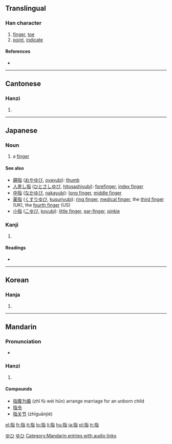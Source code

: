 ==Translingual==

===Han character===
{{Han char|rn=64|rad=手|as=06|sn=9|four=5106<sub>1</sub>|canj=手心日 (QPA)}}

# [[finger]], [[toe]]
# [[point]], [[indicate]]

====References====
* {{Han ref|kx=0429.200|dkj=12034|dj=0778.150|hdz=31873.050|uh=6307|ud=25351|bh=ABFC|bd=44028}}

----

==Cantonese==

===Hanzi===
{{yue-hanzi|jyut=|y=ji2}}

# {{defn|Cantonese}}

----

==Japanese==

===Noun===
{{ja-noun|k|count=本|hira=ゆび|rom=yubi|hidx=ゆひ}}

# a [[finger]]

====See also====
* [[親指]] ([[おやゆび]], [[oyayubi]]): [[thumb]]
* [[人差し指]] ([[ひとさしゆび]], [[hitosashiyubi]]): [[forefinger]], [[index finger]]
* [[中指]] ([[なかゆび]], [[nakayubi]]): [[long finger]], [[middle finger]]
* [[薬指]] ([[くすりゆび]], [[kusuriyubi]]): [[ring finger]], [[medical finger]], the [[third finger]] (UK), the [[fourth finger]] (US)
* [[小指]] ([[こゆび]], [[koyubi]]): [[little finger]], [[ear-finger]], [[pinkie]]

===Kanji===
{{ja-kanji|grade=3|rs=手06}}

# {{defn|Japanese}}

====Readings====
* {{ja-readings|on=[[し]] (shi)|kun=[[ゆび]] (yubi), [[さす]] (sasu)}}

[[Category:1000 Japanese basic words|ゆひ]]
[[Category:ja:Anatomy|ゆひ]]

----

==Korean==

===Hanja===
{{ko-hanja|hangeul=지|eumhun=|rv=ji|mr=chi|y=ci}}

# {{defn|Korean}}

----

==Mandarin==

===Pronunciation===
*{{audio|zh-zhǐ.ogg|audio}}

===Hanzi===
{{cmn-hanzi|pin=[[zhǐ]] ([[zhi3]])|wg=chih<sup>3</sup>}}

# {{defn|Mandarin}}

====Compounds====
* [[指腹为婚]] (zhǐ fù wéi hūn) arrange marriage for an unborn child
* [[指令]]
* [[指关节]] (zhīguānjié)

[[Category:Mandarin entries with audio links]]

[[el:指]]
[[fr:指]]
[[it:指]]
[[lo:指]]
[[li:指]]
[[hu:指]]
[[ja:指]]
[[pl:指]]
[[tr:指]]